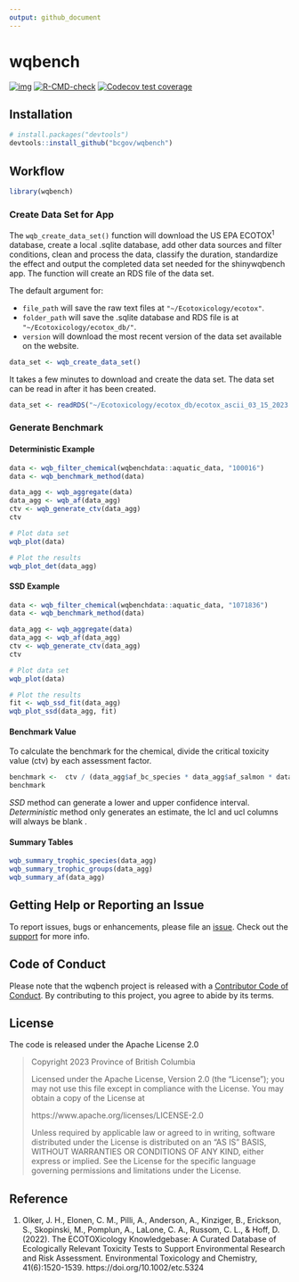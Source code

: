 ```yaml
---
output: github_document
---
```


# wqbench

<!-- badges: start -->
[![img](https://img.shields.io/badge/Lifecycle-Experimental-339999)](https://github.com/bcgov/repomountie/blob/master/doc/lifecycle-badges.md)
[![R-CMD-check](https://github.com/poissonconsulting/wqbench/actions/workflows/R-CMD-check.yaml/badge.svg)](https://github.com/poissonconsulting/wqbench/actions/workflows/R-CMD-check.yaml)
[![Codecov test coverage](https://codecov.io/gh/poissonconsulting/wqbench/branch/main/graph/badge.svg)](https://app.codecov.io/gh/poissonconsulting/wqbench?branch=main)
<!-- badges: end -->

## Installation

```r
# install.packages("devtools")
devtools::install_github("bcgov/wqbench")
```


## Workflow

```r
library(wqbench)
```

### Create Data Set for App

The `wqb_create_data_set()` function will download the US EPA ECOTOX<sup>1</sup> database, create a local .sqlite database, add other data sources and filter conditions, clean and process the data, classify the duration, standardize the effect and output the completed data set needed for the shinywqbench app.
The function will create an RDS file of the data set.

The default argument for: 

- `file_path` will save the raw text files at `"~/Ecotoxicology/ecotox"`.
- `folder_path` will save the .sqlite database and RDS file is at `"~/Ecotoxicology/ecotox_db/"`.
- `version` will download the most recent version of the data set available on the website. 

```r
data_set <- wqb_create_data_set()
```

It takes a few minutes to download and create the data set. 
The data set can be read in after it has been created. 

```r
data_set <- readRDS("~/Ecotoxicology/ecotox_db/ecotox_ascii_03_15_2023.rds")
```

### Generate Benchmark

#### Deterministic Example

```r
data <- wqb_filter_chemical(wqbenchdata::aquatic_data, "100016")
data <- wqb_benchmark_method(data)

data_agg <- wqb_aggregate(data) 
data_agg <- wqb_af(data_agg)
ctv <- wqb_generate_ctv(data_agg)
ctv
```

```r
# Plot data set
wqb_plot(data)
```

```r
# Plot the results
wqb_plot_det(data_agg)
```

#### SSD Example

```r
data <- wqb_filter_chemical(wqbenchdata::aquatic_data, "1071836")
data <- wqb_benchmark_method(data)

data_agg <- wqb_aggregate(data) 
data_agg <- wqb_af(data_agg)
ctv <- wqb_generate_ctv(data_agg)
ctv
```


```r
# Plot data set
wqb_plot(data)
```


```r
# Plot the results
fit <- wqb_ssd_fit(data_agg)
wqb_plot_ssd(data_agg, fit)
```


#### Benchmark Value

To calculate the benchmark for the chemical, divide the critical toxicity value (ctv) by each assessment factor. 
```r
benchmark <-  ctv / (data_agg$af_bc_species * data_agg$af_salmon * data_agg$af_planktonic *data_agg$af_variation)
benchmark
```

*SSD* method can generate a lower and upper confidence interval.   
*Deterministic* method only generates an estimate, the lcl and ucl columns will always be blank . 

#### Summary Tables

```r
wqb_summary_trophic_species(data_agg)
wqb_summary_trophic_groups(data_agg)
wqb_summary_af(data_agg)
```

## Getting Help or Reporting an Issue

To report issues, bugs or enhancements, please file an [issue](https://github.com/bcgov/wqbench/issues). 
Check out the [support](https://github.com/bcgov/wqbench/blob/main/.github/SUPPORT.md) for more info. 

## Code of Conduct

Please note that the wqbench project is released with a [Contributor Code of Conduct](https://contributor-covenant.org/version/2/1/CODE_OF_CONDUCT.html). 
By contributing to this project, you agree to abide by its terms.

## License 

The code is released under the Apache License 2.0

> Copyright 2023 Province of British Columbia
> 
> Licensed under the Apache License, Version 2.0 (the "License");
> you may not use this file except in compliance with the License.
> You may obtain a copy of the License at 
> 
> https://www.apache.org/licenses/LICENSE-2.0
> 
> Unless required by applicable law or agreed to in writing, software
> distributed under the License is distributed on an "AS IS" BASIS,
> WITHOUT WARRANTIES OR CONDITIONS OF ANY KIND, either express or implied.
> See the License for the specific language governing permissions and
> limitations under the License.

## Reference

1. Olker, J. H., Elonen, C. M., Pilli, A., Anderson, A., Kinziger, B., Erickson, S., Skopinski, M., Pomplun, A., LaLone, C. A., Russom, C. L., & Hoff, D. (2022). The ECOTOXicology Knowledgebase: A Curated Database of Ecologically Relevant Toxicity Tests to Support Environmental Research and Risk Assessment. Environmental Toxicology and Chemistry, 41(6):1520-1539. https://doi.org/10.1002/etc.5324
